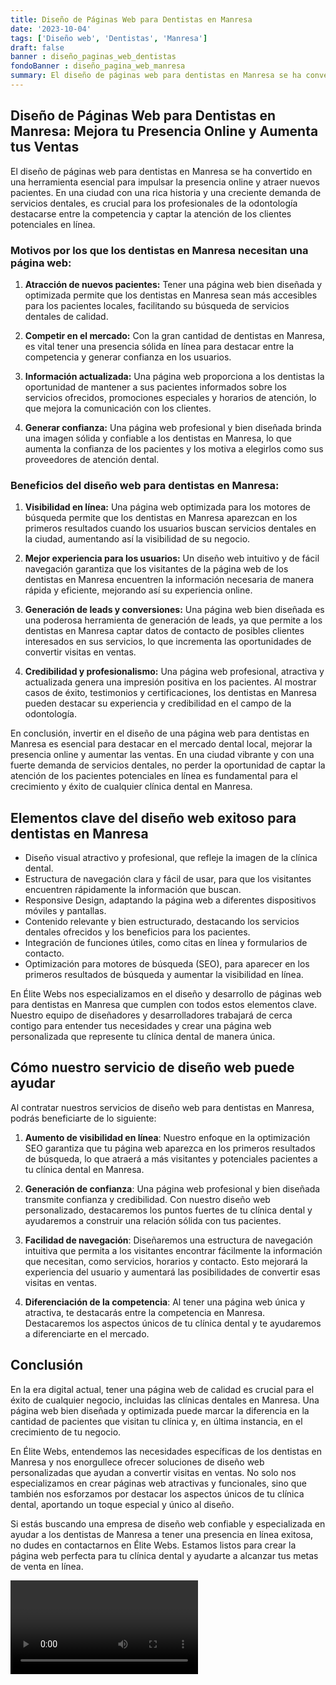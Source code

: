 ```yaml
---
title: Diseño de Páginas Web para Dentistas en Manresa
date: '2023-10-04'
tags: ['Diseño web', 'Dentistas', 'Manresa']
draft: false
banner : diseño_paginas_web_dentistas
fondoBanner : diseño_pagina_web_manresa
summary: El diseño de páginas web para dentistas en Manresa se ha convertido en una herramienta esencial para impulsar la presencia online y atraer nuevos pacientes. En una ciudad con una rica historia y una creciente demanda de servicios dentales, es crucial para los profesionales de la odontología destacarse entre la competencia y captar la atención de los clientes potenciales en línea.
---
```


## Diseño de Páginas Web para Dentistas en Manresa: Mejora tu Presencia Online y Aumenta tus Ventas

El diseño de páginas web para dentistas en Manresa se ha convertido en una herramienta esencial para impulsar la presencia online y atraer nuevos pacientes. En una ciudad con una rica historia y una creciente demanda de servicios dentales, es crucial para los profesionales de la odontología destacarse entre la competencia y captar la atención de los clientes potenciales en línea.

### Motivos por los que los dentistas en Manresa necesitan una página web:

1. **Atracción de nuevos pacientes:** Tener una página web bien diseñada y optimizada permite que los dentistas en Manresa sean más accesibles para los pacientes locales, facilitando su búsqueda de servicios dentales de calidad.

2. **Competir en el mercado:** Con la gran cantidad de dentistas en Manresa, es vital tener una presencia sólida en línea para destacar entre la competencia y generar confianza en los usuarios.

3. **Información actualizada:** Una página web proporciona a los dentistas la oportunidad de mantener a sus pacientes informados sobre los servicios ofrecidos, promociones especiales y horarios de atención, lo que mejora la comunicación con los clientes.

4. **Generar confianza:** Una página web profesional y bien diseñada brinda una imagen sólida y confiable a los dentistas en Manresa, lo que aumenta la confianza de los pacientes y los motiva a elegirlos como sus proveedores de atención dental.

### Beneficios del diseño web para dentistas en Manresa:

1. **Visibilidad en línea:** Una página web optimizada para los motores de búsqueda permite que los dentistas en Manresa aparezcan en los primeros resultados cuando los usuarios buscan servicios dentales en la ciudad, aumentando así la visibilidad de su negocio.

2. **Mejor experiencia para los usuarios:** Un diseño web intuitivo y de fácil navegación garantiza que los visitantes de la página web de los dentistas en Manresa encuentren la información necesaria de manera rápida y eficiente, mejorando así su experiencia online.

3. **Generación de leads y conversiones:** Una página web bien diseñada es una poderosa herramienta de generación de leads, ya que permite a los dentistas en Manresa captar datos de contacto de posibles clientes interesados ​​en sus servicios, lo que incrementa las oportunidades de convertir visitas en ventas.

4. **Credibilidad y profesionalismo:** Una página web profesional, atractiva y actualizada genera una impresión positiva en los pacientes. Al mostrar casos de éxito, testimonios y certificaciones, los dentistas en Manresa pueden destacar su experiencia y credibilidad en el campo de la odontología.

En conclusión, invertir en el diseño de una página web para dentistas en Manresa es esencial para destacar en el mercado dental local, mejorar la presencia online y aumentar las ventas. En una ciudad vibrante y con una fuerte demanda de servicios dentales, no perder la oportunidad de captar la atención de los pacientes potenciales en línea es fundamental para el crecimiento y éxito de cualquier clínica dental en Manresa.

<GifSeo />

<Cta />

## Elementos clave del diseño web exitoso para dentistas en Manresa

- Diseño visual atractivo y profesional, que refleje la imagen de la clínica dental.
- Estructura de navegación clara y fácil de usar, para que los visitantes encuentren rápidamente la información que buscan.
- Responsive Design, adaptando la página web a diferentes dispositivos móviles y pantallas.
- Contenido relevante y bien estructurado, destacando los servicios dentales ofrecidos y los beneficios para los pacientes.
- Integración de funciones útiles, como citas en línea y formularios de contacto.
- Optimización para motores de búsqueda (SEO), para aparecer en los primeros resultados de búsqueda y aumentar la visibilidad en línea.

En Élite Webs nos especializamos en el diseño y desarrollo de páginas web para dentistas en Manresa que cumplen con todos estos elementos clave. Nuestro equipo de diseñadores y desarrolladores trabajará de cerca contigo para entender tus necesidades y crear una página web personalizada que represente tu clínica dental de manera única.

## Cómo nuestro servicio de diseño web puede ayudar

Al contratar nuestros servicios de diseño web para dentistas en Manresa, podrás beneficiarte de lo siguiente:

1. **Aumento de visibilidad en línea**: Nuestro enfoque en la optimización SEO garantiza que tu página web aparezca en los primeros resultados de búsqueda, lo que atraerá a más visitantes y potenciales pacientes a tu clínica dental en Manresa.

2. **Generación de confianza**: Una página web profesional y bien diseñada transmite confianza y credibilidad. Con nuestro diseño web personalizado, destacaremos los puntos fuertes de tu clínica dental y ayudaremos a construir una relación sólida con tus pacientes.

3. **Facilidad de navegación**: Diseñaremos una estructura de navegación intuitiva que permita a los visitantes encontrar fácilmente la información que necesitan, como servicios, horarios y contacto. Esto mejorará la experiencia del usuario y aumentará las posibilidades de convertir esas visitas en ventas.

4. **Diferenciación de la competencia**: Al tener una página web única y atractiva, te destacarás entre la competencia en Manresa. Destacaremos los aspectos únicos de tu clínica dental y te ayudaremos a diferenciarte en el mercado.

## Conclusión

En la era digital actual, tener una página web de calidad es crucial para el éxito de cualquier negocio, incluidas las clínicas dentales en Manresa. Una página web bien diseñada y optimizada puede marcar la diferencia en la cantidad de pacientes que visitan tu clínica y, en última instancia, en el crecimiento de tu negocio.

En Élite Webs, entendemos las necesidades específicas de los dentistas en Manresa y nos enorgullece ofrecer soluciones de diseño web personalizadas que ayudan a convertir visitas en ventas. No solo nos especializamos en crear páginas web atractivas y funcionales, sino que también nos esforzamos por destacar los aspectos únicos de tu clínica dental, aportando un toque especial y único al diseño.

Si estás buscando una empresa de diseño web confiable y especializada en ayudar a los dentistas de Manresa a tener una presencia en línea exitosa, no dudes en contactarnos en Élite Webs. Estamos listos para crear la página web perfecta para tu clínica dental y ayudarte a alcanzar tus metas de venta en línea.

<Video />

<CtaBot job='Dentistas' city='Manresa'/>

<Gmaps query='Manresa+españa+maps' />